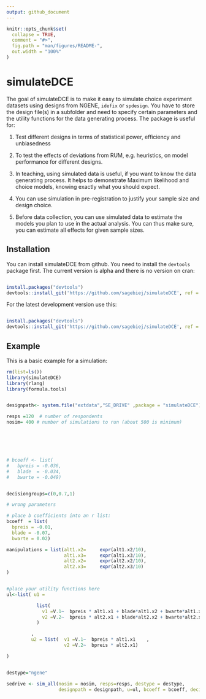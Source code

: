 ```yaml
---
output: github_document
---
```


<!-- README.md is generated from README.Rmd. Please edit that file -->

```r
knitr::opts_chunk$set(
  collapse = TRUE,
  comment = "#>",
  fig.path = "man/figures/README-",
  out.width = "100%"
)
```

# simulateDCE

<!-- badges: start -->

<!-- badges: end -->

The goal of simulateDCE is to make it easy to simulate choice experiment datasets using designs from NGENE, `idefix` or `spdesign`. You have to store the design file(s) in a subfolder and need to specify certain parameters and the utility functions for the data generating process. The package is useful for:

1.  Test different designs in terms of statistical power, efficiency and unbiasedness

2.  To test the effects of deviations from RUM, e.g. heuristics, on model performance for different designs.

3.  In teaching, using simulated data is useful, if you want to know the data generating process. It helps to demonstrate Maximum likelihood and choice models, knowing exactly what you should expect.

4.  You can use simulation in pre-registration to justify your sample size and design choice.

5.  Before data collection, you can use simulated data to estimate the models you plan to use in the actual analysis. You can thus make sure, you can estimate all effects for given sample sizes.

## Installation

You can install simulateDCE from github. You need to install the `devtools` package first. The current version is alpha and there is no version on cran:

``` r

install.packages("devtools")
devtools::install_git('https://github.com/sagebiej/simulateDCE', ref = "main")
```

For the latest development version use this: 

``` r

install.packages("devtools")
devtools::install_git('https://github.com/sagebiej/simulateDCE', ref = "devel")
```


## Example

This is a basic example for a simulation:

```r


rm(list=ls())
library(simulateDCE)
library(rlang)
library(formula.tools)


designpath<- system.file("extdata","SE_DRIVE" ,package = "simulateDCE")

resps =120  # number of respondents
nosim= 400 # number of simulations to run (about 500 is minimum)






# bcoeff <- list(
#   bpreis = -0.036,
#   blade  = -0.034,
#   bwarte = -0.049)


decisiongroups=c(0,0.7,1)

# wrong parameters

# place b coefficients into an r list:
bcoeff  = list(
  bpreis = -0.01,
  blade = -0.07,
  bwarte = 0.02)

manipulations = list(alt1.x2=     expr(alt1.x2/10),
                     alt1.x3=     expr(alt1.x3/10),
                     alt2.x2=     expr(alt2.x2/10),
                     alt2.x3=     expr(alt2.x3/10)
)


#place your utility functions here
ul<-list( u1 =

           list(
             v1 =V.1~  bpreis * alt1.x1 + blade*alt1.x2 + bwarte*alt1.x3   ,
             v2 =V.2~  bpreis * alt2.x1 + blade*alt2.x2 + bwarte*alt2.x3
           )

         ,
         u2 = list(  v1 =V.1~  bpreis * alt1.x1    ,
                     v2 =V.2~  bpreis * alt2.x1)

)


destype="ngene"

sedrive <- sim_all(nosim = nosim, resps=resps, destype = destype,
                   designpath = designpath, u=ul, bcoeff = bcoeff, decisiongroups = decisiongroups)


```
